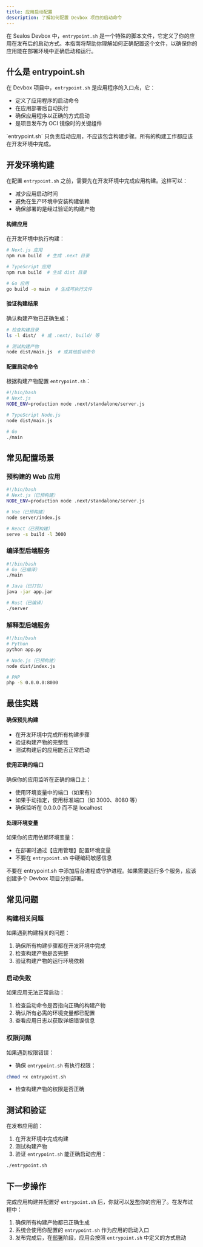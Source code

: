 ```yaml
---
title: 应用启动配置
description: 了解如何配置 Devbox 项目的启动命令
---
```


在 Sealos Devbox 中，`entrypoint.sh` 是一个特殊的脚本文件，它定义了你的应用在发布后的启动方式。本指南将帮助你理解如何正确配置这个文件，以确保你的应用能在部署环境中正确启动和运行。

## 什么是 entrypoint.sh

在 Devbox 项目中，`entrypoint.sh` 是应用程序的入口点，它：

- 定义了应用程序的启动命令
- 在应用部署后自动执行
- 确保应用程序以正确的方式启动
- 是项目发布为 OCI 镜像时的关键组件

<Callout type="warn">
`entrypoint.sh` 只负责启动应用，不应该包含构建步骤。所有的构建工作都应该在开发环境中完成。
</Callout>

## 开发环境构建

在配置 `entrypoint.sh` 之前，需要先在开发环境中完成应用构建。这样可以：
- 减少应用启动时间
- 避免在生产环境中安装构建依赖
- 确保部署的是经过验证的构建产物

<div className='steps [&_h4]:step'>

<h4>构建应用</h4>

在开发环境中执行构建：

```bash
# Next.js 应用
npm run build  # 生成 .next 目录

# TypeScript 应用
npm run build  # 生成 dist 目录

# Go 应用
go build -o main  # 生成可执行文件
```

<h4>验证构建结果</h4>

确认构建产物已正确生成：
```bash
# 检查构建目录
ls -l dist/  # 或 .next/, build/ 等

# 测试构建产物
node dist/main.js  # 或其他启动命令
```

<h4>配置启动命令</h4>

根据构建产物配置 `entrypoint.sh`：

```bash title="entrypoint.sh"
#!/bin/bash
# Next.js
NODE_ENV=production node .next/standalone/server.js

# TypeScript Node.js
node dist/main.js

# Go
./main
```

</div>

## 常见配置场景

### 预构建的 Web 应用

```bash title="entrypoint.sh"
#!/bin/bash
# Next.js（已预构建）
NODE_ENV=production node .next/standalone/server.js

# Vue（已预构建）
node server/index.js

# React（已预构建）
serve -s build -l 3000
```

### 编译型后端服务

```bash title="entrypoint.sh"
#!/bin/bash
# Go（已编译）
./main

# Java（已打包）
java -jar app.jar

# Rust（已编译）
./server
```

### 解释型后端服务

```bash title="entrypoint.sh"
#!/bin/bash
# Python
python app.py

# Node.js（已预构建）
node dist/index.js

# PHP
php -S 0.0.0.0:8000
```

## 最佳实践

<div className='steps [&_h4]:step'>

<h4>确保预先构建</h4>

- 在开发环境中完成所有构建步骤
- 验证构建产物的完整性
- 测试构建后的应用能否正常启动

<h4>使用正确的端口</h4>

确保你的应用监听在正确的端口上：
- 使用环境变量中的端口（如果有）
- 如果手动指定，使用标准端口（如 3000、8080 等）
- 确保监听在 0.0.0.0 而不是 localhost

<h4>处理环境变量</h4>

如果你的应用依赖环境变量：
- 在部署时通过【应用管理】配置环境变量
- 不要在 `entrypoint.sh` 中硬编码敏感信息

</div>

<Callout type="warn">
不要在 entrypoint.sh 中添加后台进程或守护进程。如果需要运行多个服务，应该创建多个 Devbox 项目分别部署。
</Callout>

## 常见问题

### 构建相关问题

如果遇到构建相关的问题：
1. 确保所有构建步骤都在开发环境中完成
2. 检查构建产物是否完整
3. 验证构建产物的运行环境依赖

### 启动失败

如果应用无法正常启动：
1. 检查启动命令是否指向正确的构建产物
2. 确认所有必需的环境变量都已配置
3. 查看应用日志以获取详细错误信息

### 权限问题

如果遇到权限错误：
- 确保 `entrypoint.sh` 有执行权限：
```bash
chmod +x entrypoint.sh
```
- 检查构建产物的权限是否正确

## 测试和验证

在发布应用前：
1. 在开发环境中完成构建
2. 测试构建产物
3. 验证 `entrypoint.sh` 能正确启动应用：
```bash
./entrypoint.sh
```

## 下一步操作

完成应用构建并配置好 `entrypoint.sh` 后，你就可以[发布](./release)你的应用了。在发布过程中：

1. 确保所有构建产物都已正确生成
2. 系统会使用你配置的 `entrypoint.sh` 作为应用的启动入口
3. 发布完成后，在[部署](./deploy)阶段，应用会按照 `entrypoint.sh` 中定义的方式启动